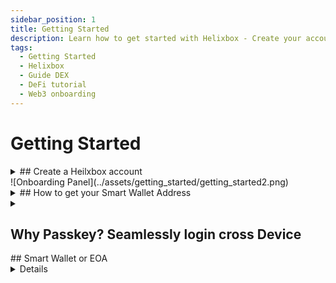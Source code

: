 ```yaml
---
sidebar_position: 1
title: Getting Started
description: Learn how to get started with Helixbox - Create your account, manage your smart wallet, and explore DeFi services
tags:
  - Getting Started
  - Helixbox
  - Guide DEX
  - DeFi tutorial
  - Web3 onboarding
---
```



# Getting Started


<details> 
<summary>
## Create a Heilxbox account 
</summary>
1. Visit [app.helix.box](http://app.helix.box) from a browser on your computer.

2. Select **Create smart account** or **Sign in** on the Helix.box homepage.

3. Select a way to create your smart wallet for **Free**



<Tabs>
  <TabItem value="email" label="Email">
  &nbsp; 3.a. Enter your email address and select **Submit** <br/>
  &nbsp; 3.b. Enter the verification code sent to your email address and select **Continue**
  </TabItem>
  <TabItem value="google" label="Google Auth">
    &nbsp; 3.a. Select **Google** <br/>
    &nbsp; 3.b. Choose a Google Account and allow the access
  </TabItem>
  <TabItem value="wallet" label="Continue with a Wallet">
    &nbsp; 3.a. Select a wallet connect provider <br/>
    &nbsp; 3.b. Sign message to approve account creation
  </TabItem>
</Tabs>


4. Welcome to Helixbox then follow the onboarding panel to **Continue**.

</details>
![Onboarding Panel](../assets/getting_started/getting_started2.png) 


<details>
<summary>
## How to get your Smart Wallet Address
</summary>

To get your wallet address from Helixbox, you can use any of these methods:

<Tabs>
  <TabItem value="overview" label="From Overview Page">
    1. Login with [app.helix.box/overview](http://app.helix.box/overview) from a browser on your computer.

    2. Click the **Overview** tab in the navigation bar (Mobile: tap the list icon at the top-left).

    3. At the top of the page, next to the avatar, click the **copy icon** next to the sentence starting with "0x" followed by hexadecimal characters, like `0x5AbFc6...ed004b`.

    ![Overview Address](../assets/getting_started/getting_started3.png)
  </TabItem>

  <TabItem value="receive" label="Using Receive Page">
    1. Click the **Receive** button at overview page or directly visit [app.helix.box/receive](http://app.helix.box/receive) from a browser on your computer.

    2. Next to the QR code, it shows the full address.

  ![Receive Address](../assets/getting_started/getting_started1.png)
  </TabItem>

  <TabItem value="avatar" label="From Avatar Menu">
    1. Login with [app.helix.box/overview](http://app.helix.box/overview) from a browser on your computer.

    2. At the navigation bar, click the **Avatar button**.

    3. Next to the avatar, click the **copy icon** next to the sentence starting with "0x" followed by hexadecimal characters, like `0x5AbFc6...ed004b`.

  ![Avatar Address](../assets/getting_started/getting_started4.png) 
  </TabItem>
</Tabs>

### Smart Wallet Address: Your Unique ID in the EVM Universe

In the Ethereum Virtual Machine (EVM) ecosystem, a **wallet address** is a unique identifier for each user or smart contract. It acts as an "account number" for interacting with the blockchain, used for sending and receiving tokens, executing smart contracts, and other operations.

Here are some key points about wallet addresses:

1. **Uniqueness**: Each wallet address is unique, ensuring that no two addresses are the same across the entire blockchain network. This uniqueness allows each user or contract to be accurately identified.

2. **Format**: EVM wallet addresses typically start with "0x," followed by 40 hexadecimal characters (a total of 20 bytes), for example, `0x5AbFc6C4E52e1eA1f8eC7D355A3b2D7F4ded004b`.

3. **Access Control**: Wallet addresses are not only used to identify accounts but are also associated with cryptographic keys. Users who possess the corresponding private key can control the assets under that address and make transactions.

4. **Ecosystem Compatibility**: EVM wallet addresses are compatible with Ethereum and other EVM-compatible blockchains (such as Binance Smart Chain, Polygon, etc.), allowing users to seamlessly transfer assets between different chains.

5. **Transaction Records**: All transaction records associated with that address are securely stored on the blockchain, and anyone can access them. This feature enhances transparency and security.

In summary, wallet addresses serve as unique identity markers within the EVM ecosystem, enabling users to securely manage assets and conduct transactions while interacting with other users and smart contracts.
</details>

<details>
<summary>
<h2>Why Passkey? Seamlessly login cross Device</h2>
</summary>

Content coming soon
</details>
## Smart Wallet or EOA
<details>

Content coming soon
</details>